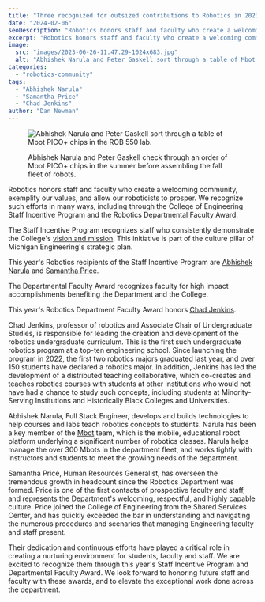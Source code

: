 ```yaml
---
title: "Three recognized for outsized contributions to Robotics in 2023"
date: "2024-02-06"
seoDescription: "Robotics honors staff and faculty who create a welcoming community, exemplify our values, and allow our roboticists to prosper."
excerpt: "Robotics honors staff and faculty who create a welcoming community, exemplify our values, and allow our roboticists to prosper. We recognize Chad Jenkins, Abhishek Narula, and Samantha Price for doing so."
image:
  src: "images/2023-06-26-11.47.29-1024x683.jpg"
  alt: "Abhishek Narula and Peter Gaskell sort through a table of Mbot PICO+ chips in the ROB 550 lab."
categories:
  - "robotics-community"
tags:
  - "Abhishek Narula"
  - "Samantha Price"
  - "Chad Jenkins"
author: "Dan Newman"
---
```

<figure>

  ![Abhishek Narula and Peter Gaskell sort through a table of Mbot PICO+ chips in the ROB 550 lab.](images/2023-06-26-11.47.29-1024x683.jpg)

  <figcaption>Abhishek Narula and Peter Gaskell check through an order of Mbot PICO+ chips in the summer before assembling the fall fleet of robots.</figcaption>
</figure>

Robotics honors staff and faculty who create a welcoming community, exemplify our values, and allow our roboticists to prosper. We recognize such efforts in many ways, including through the College of Engineering Staff Incentive Program and the Robotics Departmental Faculty Award.

The Staff Incentive Program recognizes staff who consistently demonstrate the College's [vision and mission](http://strategicvision.engin.umich.edu/). This initiative is part of the culture pillar of Michigan Engineering's strategic plan.

This year's Robotics recipients of the Staff Incentive Program are [Abhishek Narula](https://robotics.umich.edu/people/staff/abhishek-narula/) and [Samantha Price](https://robotics.umich.edu/profile/samantha-price/ "Samantha Price").

The Departmental Faculty Award recognizes faculty for high impact accomplishments benefiting the Department and the College.

This year's Robotics Department Faculty Award honors [Chad Jenkins](https://robotics.umich.edu/profile/chad-jenkins/ "Chad Jenkins").

Chad Jenkins, professor of robotics and Associate Chair of Undergraduate Studies, is responsible for leading the creation and development of the robotics undergraduate curriculum. This is the first such undergraduate robotics program at a top-ten engineering school. Since launching the program in 2022, the first two robotics majors graduated last year, and over 150 students have declared a robotics major. In addition, Jenkins has led the development of a distributed teaching collaborative, which co-creates and teaches robotics courses with students at other institutions who would not have had a chance to study such concepts, including students at Minority-Serving Institutions and Historically Black Colleges and Universities.

Abhishek Narula, Full Stack Engineer, develops and builds technologies to help courses and labs teach robotics concepts to students. Narula has been a key member of the [Mbot](http://mbot.robotics.umich.edu) team, which is the mobile, educational robot platform underlying a significant number of robotics classes. Narula helps manage the over 300 Mbots in the department fleet, and works tightly with instructors and students to meet the growing needs of the department.

Samantha Price, Human Resources Generalist, has overseen the tremendous growth in headcount since the Robotics Department was formed. Price is one of the first contacts of prospective faculty and staff, and represents the Department's welcoming, respectful, and highly capable culture. Price joined the College of Engineering from the Shared Services Center, and has quickly exceeded the bar in understanding and navigating the numerous procedures and scenarios that managing Engineering faculty and staff present.

Their dedication and continuous efforts have played a critical role in creating a nurturing environment for students, faculty and staff. We are excited to recognize them through this year's Staff Incentive Program and Departmental Faculty Award. We look forward to honoring future staff and faculty with these awards, and to elevate the exceptional work done across the department.

